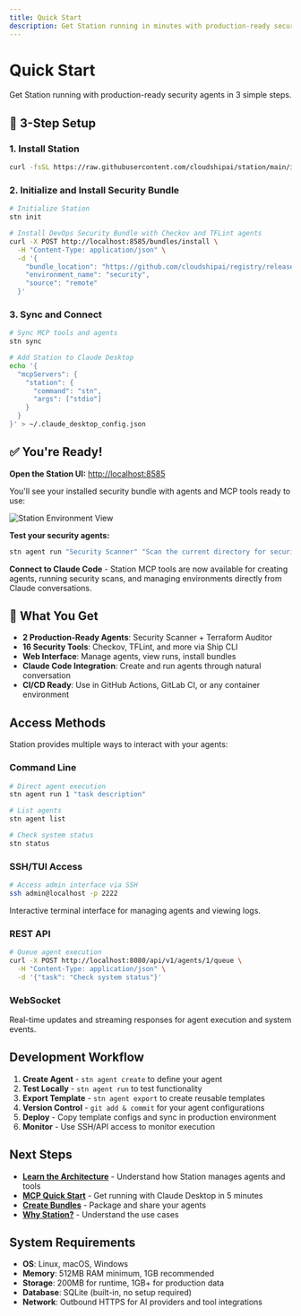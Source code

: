```yaml
---
title: Quick Start
description: Get Station running in minutes with production-ready security agents
---
```


# Quick Start

Get Station running with production-ready security agents in 3 simple steps.

## 🚀 3-Step Setup

### 1. Install Station

```bash
curl -fsSL https://raw.githubusercontent.com/cloudshipai/station/main/install.sh | bash
```

### 2. Initialize and Install Security Bundle

```bash
# Initialize Station
stn init

# Install DevOps Security Bundle with Checkov and TFLint agents
curl -X POST http://localhost:8585/bundles/install \
  -H "Content-Type: application/json" \
  -d '{
    "bundle_location": "https://github.com/cloudshipai/registry/releases/latest/download/devops-security-bundle.tar.gz",
    "environment_name": "security",
    "source": "remote"
  }'
```

### 3. Sync and Connect

```bash
# Sync MCP tools and agents
stn sync

# Add Station to Claude Desktop
echo '{
  "mcpServers": {
    "station": {
      "command": "stn",
      "args": ["stdio"]
    }
  }
}' > ~/.claude_desktop_config.json
```

## ✅ You're Ready!

**Open the Station UI:** [http://localhost:8585](http://localhost:8585)

You'll see your installed security bundle with agents and MCP tools ready to use:

![Station Environment View](/default-environment.png)

**Test your security agents:**
```bash
stn agent run "Security Scanner" "Scan the current directory for security vulnerabilities"
```

**Connect to Claude Code** - Station MCP tools are now available for creating agents, running security scans, and managing environments directly from Claude conversations.

## 🎯 What You Get

- **2 Production-Ready Agents**: Security Scanner + Terraform Auditor
- **16 Security Tools**: Checkov, TFLint, and more via Ship CLI
- **Web Interface**: Manage agents, view runs, install bundles
- **Claude Code Integration**: Create and run agents through natural conversation
- **CI/CD Ready**: Use in GitHub Actions, GitLab CI, or any container environment

## Access Methods

Station provides multiple ways to interact with your agents:

### Command Line

```bash
# Direct agent execution
stn agent run 1 "task description"

# List agents
stn agent list

# Check system status
stn status
```

### SSH/TUI Access

```bash
# Access admin interface via SSH
ssh admin@localhost -p 2222
```

Interactive terminal interface for managing agents and viewing logs.

### REST API

```bash
# Queue agent execution
curl -X POST http://localhost:8080/api/v1/agents/1/queue \
  -H "Content-Type: application/json" \
  -d '{"task": "Check system status"}'
```

### WebSocket

Real-time updates and streaming responses for agent execution and system events.

## Development Workflow

1. **Create Agent** - `stn agent create` to define your agent
2. **Test Locally** - `stn agent run` to test functionality
3. **Export Template** - `stn agent export` to create reusable templates
4. **Version Control** - `git add & commit` for your agent configurations
5. **Deploy** - Copy template configs and sync in production environment
6. **Monitor** - Use SSH/API access to monitor execution

## Next Steps

- **[Learn the Architecture](/station/en/architecture)** - Understand how Station manages agents and tools
- **[MCP Quick Start](/station/en/mcp-quickstart)** - Get running with Claude Desktop in 5 minutes
- **[Create Bundles](/station/en/creating-bundles)** - Package and share your agents
- **[Why Station?](/station/en/why-station)** - Understand the use cases

## System Requirements

- **OS**: Linux, macOS, Windows
- **Memory**: 512MB RAM minimum, 1GB recommended  
- **Storage**: 200MB for runtime, 1GB+ for production data
- **Database**: SQLite (built-in, no setup required)
- **Network**: Outbound HTTPS for AI providers and tool integrations